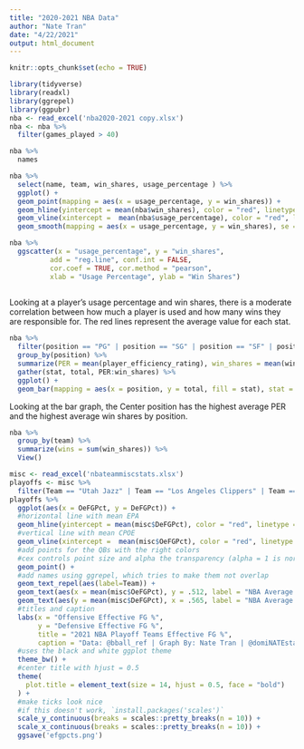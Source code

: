 ```yaml
---
title: "2020-2021 NBA Data"
author: "Nate Tran"
date: "4/22/2021"
output: html_document
---
```


```r
knitr::opts_chunk$set(echo = TRUE)
```


```r
library(tidyverse)
library(readxl)
library(ggrepel)
library(ggpubr)
nba <- read_excel('nba2020-2021 copy.xlsx')
nba <- nba %>%
  filter(games_played > 40)
```


```r
nba %>%
  names
```

```r
nba %>%
  select(name, team, win_shares, usage_percentage ) %>%
  ggplot() +
  geom_point(mapping = aes(x = usage_percentage, y = win_shares)) +
  geom_hline(yintercept = mean(nba$win_shares), color = "red", linetype = "dashed", alpha=0.5) +
  geom_vline(xintercept =  mean(nba$usage_percentage), color = "red", linetype = "dashed", alpha=0.5) +
  geom_smooth(mapping = aes(x = usage_percentage, y = win_shares), se = FALSE, method = 'lm') 

nba %>%
  ggscatter(x = "usage_percentage", y = "win_shares", 
          add = "reg.line", conf.int = FALSE, 
          cor.coef = TRUE, cor.method = "pearson",
          xlab = "Usage Percentage", ylab = "Win Shares")
  
```

Looking at a player's usage percentage and win shares, there is a moderate correlation between how much a player is used and how many wins they are responsible for. The red lines represent the average value for each stat.


```r
nba %>%
  filter(position == "PG" | position == "SG" | position == "SF" | position == "PF" | position == "C" ) %>%
  group_by(position) %>%
  summarize(PER = mean(player_efficiency_rating), win_shares = mean(win_shares)) %>%
  gather(stat, total, PER:win_shares) %>%
  ggplot() +
  geom_bar(mapping = aes(x = position, y = total, fill = stat), stat = "identity", position = "dodge")
```

Looking at the bar graph, the Center position has the highest average PER and the highest average win shares by position. 

```r
nba %>%
  group_by(team) %>%
  summarize(wins = sum(win_shares)) %>%
  View()
```

```r
misc <- read_excel('nbateammiscstats.xlsx')
playoffs <- misc %>%
  filter(Team == "Utah Jazz" | Team == "Los Angeles Clippers" | Team == "Phoenix Suns" | Team == "Milwaukee Bucks" | Team == "Philadelphia 76ers" | Team == "Denver Nuggets" | Team == "Brooklyn Nets" | Team == "Los Angeles Lakers" | Team == "Dallas Mavericks" | Team == "Atlanta Hawks" | Team == "New York Knicks"| Team == "Portland Trail Blazers" | Team == "Boston Celtics"| Team == "Memphis Grizzlies"| Team == "Miami Heat"| Team == "Washington Wizards")
playoffs %>%
  ggplot(aes(x = OeFGPct, y = DeFGPct)) +
  #horizontal line with mean EPA
  geom_hline(yintercept = mean(misc$DeFGPct), color = "red", linetype = "dashed", alpha=0.5) +
  #vertical line with mean CPOE
  geom_vline(xintercept =  mean(misc$OeFGPct), color = "red", linetype = "dashed", alpha=0.5) +
  #add points for the QBs with the right colors
  #cex controls point size and alpha the transparency (alpha = 1 is normal)
  geom_point() +
  #add names using ggrepel, which tries to make them not overlap
  geom_text_repel(aes(label=Team)) +
  geom_text(aes(x = mean(misc$OeFGPct), y = .512, label = "NBA Average Offensive eFG%"), vjust = -1, size = 3.5, color = "red") +
  geom_text(aes(y = mean(misc$DeFGPct), x = .565, label = "NBA Average Defensive eFG%"), vjust = -1, size = 3.5, color = "red") +
  #titles and caption
  labs(x = "Offensive Effective FG %",
       y = "Defensive Effective FG %",
       title = "2021 NBA Playoff Teams Effective FG %",
       caption = "Data: @bball_ref | Graph By: Nate Tran | @domiNATEstats") +
  #uses the black and white ggplot theme
  theme_bw() +
  #center title with hjust = 0.5
  theme(
    plot.title = element_text(size = 14, hjust = 0.5, face = "bold")
  ) +
  #make ticks look nice
  #if this doesn't work, `install.packages('scales')`
  scale_y_continuous(breaks = scales::pretty_breaks(n = 10)) +
  scale_x_continuous(breaks = scales::pretty_breaks(n = 10)) +
  ggsave('efgpcts.png')
```

